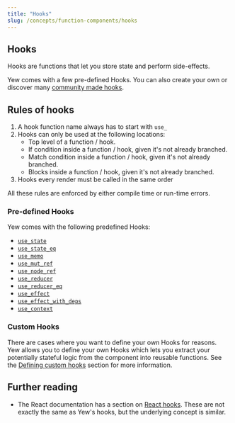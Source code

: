 ```yaml
---
title: "Hooks"
slug: /concepts/function-components/hooks
---
```


## Hooks

Hooks are functions that let you store state and perform side-effects.

Yew comes with a few pre-defined Hooks. You can also create your own or discover many [community made hooks](/community/awesome#hooks).

## Rules of hooks

1. A hook function name always has to start with `use_`
2. Hooks can only be used at the following locations:
   - Top level of a function / hook.
   - If condition inside a function / hook, given it's not already branched.
   - Match condition inside a function / hook, given it's not already branched.
   - Blocks inside a function / hook, given it's not already branched.
3. Hooks every render must be called in the same order

All these rules are enforced by either compile time or run-time errors.

### Pre-defined Hooks

Yew comes with the following predefined Hooks:

- [`use_state`](./pre-defined-hooks.mdx#use_state)
- [`use_state_eq`](./pre-defined-hooks.mdx#use_state_eq)
- [`use_memo`](./pre-defined-hooks.mdx#use_memo)
- [`use_mut_ref`](./pre-defined-hooks.mdx#use_mut_ref)
- [`use_node_ref`](./pre-defined-hooks.mdx#use_node_ref)
- [`use_reducer`](./pre-defined-hooks.mdx#use_reducer)
- [`use_reducer_eq`](./pre-defined-hooks.mdx#use_reducer_eq)
- [`use_effect`](./pre-defined-hooks.mdx#use_effect)
- [`use_effect_with_deps`](./pre-defined-hooks.mdx#use_effect_with_deps)
- [`use_context`](./pre-defined-hooks.mdx#use_context)

### Custom Hooks

There are cases where you want to define your own Hooks for reasons. Yew allows you to define your own Hooks which lets you extract your potentially stateful logic from the component into reusable functions.
See the [Defining custom hooks](./custom-hooks.mdx#defining-custom-hooks) section for more information.

## Further reading

- The React documentation has a section on [React hooks](https://reactjs.org/docs/hooks-intro.html).
  These are not exactly the same as Yew's hooks, but the underlying concept is similar.
